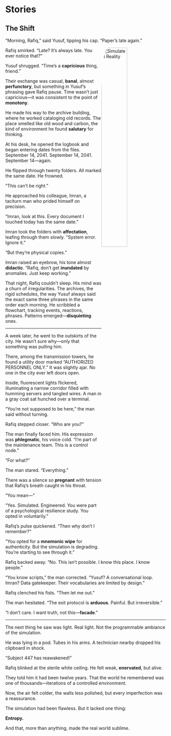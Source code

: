 # Stories

## The Shift

“Morning, Rafiq,” said Yusuf, tipping his cap. “Paper’s late again.”

<img style="float: right; border-radius: 10%;" width="40%" src="img/sim_reality.jpeg" alt="Simulated Reality"/>

Rafiq smirked. “Late? It’s always late. You ever notice that?”

Yusuf shrugged. “Time’s a **capricious** thing, friend.”

Their exchange was casual, **banal**, almost **perfunctory**, but something in Yusuf’s phrasing gave Rafiq pause. Time wasn’t just capricious—it was consistent to the point of **monotony**.

He made his way to the archive building, where he worked cataloging old records. The place smelled like old wood and carbon, the kind of environment he found **salutary** for thinking.

At his desk, he opened the logbook and began entering dates from the files. September 14, 2041. September 14, 2041. September 14—again.

He flipped through twenty folders. All marked the same date. He frowned.

“This can’t be right.”

He approached his colleague, Imran, a taciturn man who prided himself on precision.

“Imran, look at this. Every document I touched today has the same date.”

Imran took the folders with **affectation**, leafing through them slowly. “System error. Ignore it.”

“But they’re physical copies.”

Imran raised an eyebrow, his tone almost **didactic**. “Rafiq, don't get **inundated** by anomalies. Just keep working.”

That night, Rafiq couldn’t sleep. His mind was a churn of irregularities. The archives, the rigid schedules, the way Yusuf always said the exact same three phrases in the same order each morning. He scribbled a flowchart, tracking events, reactions, phrases. Patterns emerged—**disquieting** ones.

---

A week later, he went to the outskirts of the city. He wasn’t sure why—only that something was pulling him.

There, among the transmission towers, he found a utility door marked “AUTHORIZED PERSONNEL ONLY.” It was slightly ajar. No one in the city ever left doors open.

Inside, fluorescent lights flickered, illuminating a narrow corridor filled with humming servers and tangled wires. A man in a gray coat sat hunched over a terminal.

“You’re not supposed to be here,” the man said without turning.

Rafiq stepped closer. “Who are you?”

The man finally faced him. His expression was **phlegmatic**, his voice cold. “I’m part of the maintenance team. This is a control node.”

“For what?”

The man stared. “Everything.”

There was a silence so **pregnant** with tension that Rafiq’s breath caught in his throat.

“You mean—”

“Yes. Simulated. Engineered. You were part of a psychological resilience study. You opted in voluntarily.”

Rafiq’s pulse quickened. “Then why don’t I remember?”

“You opted for a **mnemonic wipe** for authenticity. But the simulation is degrading. You’re starting to see through it.”

Rafiq backed away. “No. This isn’t possible. I know this place. I know people.”

“You know scripts,” the man corrected. “Yusuf? A conversational loop. Imran? Data gatekeeper. Their vocabularies are limited by design.”

Rafiq clenched his fists. “Then let me out.”

The man hesitated. “The exit protocol is **arduous**. Painful. But irreversible.”

“I don’t care. I want truth, not this—**facade**.”

---

The next thing he saw was light. Real light. Not the programmable ambiance of the simulation.

He was lying in a pod. Tubes in his arms. A technician nearby dropped his clipboard in shock.

“Subject 447 has reawakened!”

Rafiq blinked at the sterile white ceiling. He felt weak, **enervated**, but alive.

They told him it had been twelve years. That the world he remembered was one of thousands—iterations of a controlled environment.

Now, the air felt colder, the walls less polished, but every imperfection was a reassurance.

The simulation had been flawless. But it lacked one thing:

**Entropy.**

And that, more than anything, made the real world sublime.
